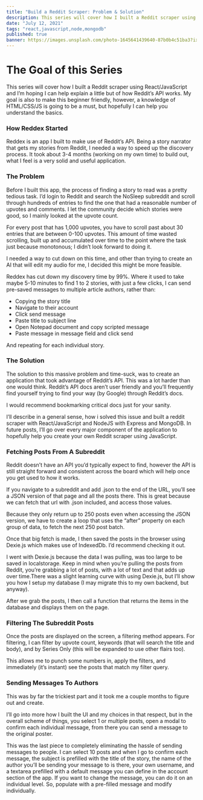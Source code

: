 ```yaml
---
title: "Build a Reddit Scraper: Problem & Solution"
description: This series will cover how I built a Reddit scraper using React/JavaScript and I’m hoping I can help explain a little but of how Reddit’s API works.
date: "July 12, 2021"
tags: "react,javascript,node,mongodb"
published: true
banner: https://images.unsplash.com/photo-1645641439640-87b0b4c51ba3?ixlib=rb-1.2.1&ixid=MnwxMjA3fDB8MHxwaG90by1wYWdlfHx8fGVufDB8fHx8&auto=format&fit=crop&w=987&q=80---
---
```


# The Goal of this Series

This series will cover how I built a Reddit scraper using React/JavaScript and I’m hoping I can help explain a little but of how Reddit’s API works. My goal is also to make this beginner friendly, however, a knowledge of HTML/CSS/JS is going to be a must, but hopefully I can help you understand the basics.

### How Reddex Started

Reddex is an app I built to make use of Reddit’s API. Being a story narrator that gets my stories from Reddit, I needed a way to speed up the discovery process. It took about 3-4 months (working on my own time) to build out, what I feel is a very solid and useful application.

### The Problem

Before I built this app, the process of finding a story to read was a pretty tedious task. I’d login to Reddit and search the NoSleep subreddit and scroll through hundreds of entries to find the one that had a reasonable number of upvotes and comments. I let the community decide which stories were good, so I mainly looked at the upvote count.

For every post that has 1,000 upvotes, you have to scroll past about 30 entries that are between 0-100 upvotes. This amount of time wasted scrolling, built up and accumulated over time to the point where the task just because monotonous; I didn’t look forward to doing it.

I needed a way to cut down on this time, and other than trying to create an AI that will edit my audio for me, I decided this might be more feasible.

Reddex has cut down my discovery time by 99%. Where it used to take maybe 5-10 minutes to find 1 to 2 stories, with just a few clicks, I can send pre-saved messages to multiple article authors, rather than:

- Copying the story title
- Navigate to their account
- Click send message
- Paste title to subject line
- Open Notepad document and copy scripted message
- Paste message in message field and click send

And repeating for each individual story.

### The Solution

The solution to this massive problem and time-suck, was to create an application that took advantage of Reddit’s API. This was a lot harder than one would think. Reddit’s API docs aren’t user friendly and you’ll frequently find yourself trying to find your way (by Google) through Reddit’s docs.

I would recommend bookmarking critical docs just for your sanity.

I’ll describe in a general sense, how i solved this issue and built a reddit scraper with React/JavaScript and NodeJS with Express and MongoDB. In future posts, I’ll go over every major component of the application to hopefully help you create your own Reddit scraper using JavaScript.

### Fetching Posts From A Subreddit

Reddit doesn’t have an API you’d typically expect to find, however the API is still straight forward and consistent across the board which will help once you get used to how it works.

If you navigate to a subreddit and add .json to the end of the URL, you’ll see a JSON version of that page and all the posts there. This is great because we can fetch that url with .json included, and access those values.

Because they only return up to 250 posts even when accessing the JSON version, we have to create a loop that uses the “after” property on each group of data, to fetch the next 250 post batch.

Once that big fetch is made, I then saved the posts in the browser using Dexie.js which makes use of IndexedDb. I’d recommend checking it out.

I went with Dexie.js because the data I was pulling, was too large to be saved in localstorage. Keep in mind when you’re pulling the posts from Reddit, you’re grabbing a lot of posts, with a lot of text and that adds up over time.There was a slight learning curve with using Dexie.js, but I’ll show you how I setup my database (I may migrate this to my own backend, but anyway).

After we grab the posts, I then call a function that returns the items in the database and displays them on the page.

### Filtering The Subreddit Posts

Once the posts are displayed on the screen, a filtering method appears. For filtering, I can filter by upvote count, keywords (that will search the title and body), and by Series Only (this will be expanded to use other flairs too).

This allows me to punch some numbers in, apply the filters, and immediately (it’s instant) see the posts that match my filter query.

### Sending Messages To Authors

This was by far the trickiest part and it took me a couple months to figure out and create.

I’ll go into more how I built the UI and my choices in that respect, but in the overall scheme of things, you select 1 or multiple posts, open a modal to confirm each individual message, from there you can send a message to the original poster.

This was the last piece to completely eliminating the hassle of sending messages to people. I can select 10 posts and when I go to confirm each message, the subject is prefilled with the title of the story, the name of the author you’ll be sending your message to is there, your own username, and a textarea prefilled with a default message you can define in the account section of the app. If you want to change the message, you can do it on an individual level. So, populate with a pre-filled message and modify individually.
